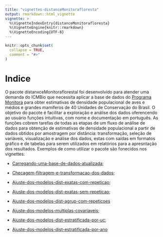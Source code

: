 ```yaml
---
title: "vignettes-distanceMonitorafloresta"
output: rmarkdown::html_vignette
vignette: >
  %\VignetteIndexEntry{distanceMonitorafloresta}
  %\VignetteEngine{knitr::rmarkdown}
  %\VignetteEncoding{UTF-8}
---
```


```r
knitr::opts_chunk$set(
  collapse = TRUE,
  comment = "#>"
)
```

# Indice

O pacote distanxceMonitoraflorestal foi desenvolvido para atender uma demanda do ICMBio que necessita aplicar a base de dados do [Programa Monitora]() para obter estimativas de densidade populacional de aves e médios e grandes mamíferos de 40 Unidades de Conservação do Brasil. O objetivo do pacote é facilitar a exploração e análise dos dados oferencendo ao usuário funções intuitivas, com nome e documentação em português. As funções cobrem tarefas de todas as etapas de um fluxo de análise de dados para obtenção de estimativas de densidade populacional a partir de dados obtidos por amostragem por distância: transformação, seleção de variáveis, visualização e análise dos dados, estas com saídas em formatos gráfico e de tabelas para serem utilizados em relatórios para a apresntação dos resultados. Exemplos de como utilizar o pacote são fonecidos nos vignettes:

- [Carregando-uma-base-de-dados-atualizada](Carregando-uma-base-de-dados-atualizada.html);

- [Checagem-filtragem-e-transformacao-dos-dados](Checagem-filtragem-e-transformacao-dos-dados.html);

- [Ajuste-dos-modelos-dist-exatas-com-repeticao](Ajuste-dos-modelos-dist-exatas-com-repeticao.html);

- [Ajuste-dos-modelos-dist-exatas-sem-repeticao](Ajuste-dos-modelos-dist-exatas-sem-repeticao.html);

- [Ajuste-dos-modelos-dist-agrup-com-repeticoes](Ajuste-dos-modelos-dist-agrup-com-repeticoes.html)

- [Ajuste-dos-modelos-multiplas-covariaveis](Ajuste-dos-modelos-multiplas-covariaveis.html);

- [Ajuste-dos-modelos-dist-estratificada-por-uc](Ajuste-dos-modelos-dist-estratificada-por-uc.html);

- [Ajuste-dos-modelos-dist-estratificada-por-ano](Ajuste-dos-modelos-dist-estratificada-por-ano.html)
